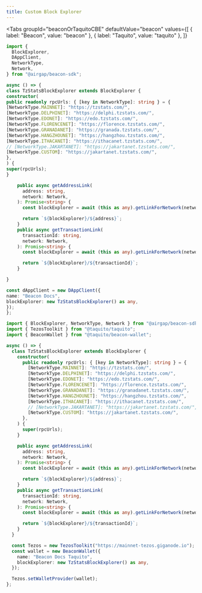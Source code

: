 ```yaml
---
title: Custom Block Explorer
---
```



<Tabs
  groupId="beaconOrTaquitoCBE"
  defaultValue="beacon"
  values={[
    { label: "Beacon", value: "beacon" },
    { label: "Taquito", value: "taquito" },
  ]}
>
  <TabItem value="beacon">

```ts code
import {
  BlockExplorer,
  DAppClient,
  NetworkType,
  Network,
} from "@airgap/beacon-sdk";

async () => {
class TzStatsBlockExplorer extends BlockExplorer {
constructor(
public readonly rpcUrls: { [key in NetworkType]: string } = {
[NetworkType.MAINNET]: "https://tzstats.com/",
[NetworkType.DELPHINET]: "https://delphi.tzstats.com/",
[NetworkType.EDONET]: "https://edo.tzstats.com/",
[NetworkType.FLORENCENET]: "https://florence.tzstats.com/",
[NetworkType.GRANADANET]: "https://granada.tzstats.com/",
[NetworkType.HANGZHOUNET]: "https://hangzhou.tzstats.com/",
[NetworkType.ITHACANET]: "https://ithacanet.tzstats.com/",
// [NetworkType.JAKARTANET]: "https://jakartanet.tzstats.com/",
[NetworkType.CUSTOM]: "https://jakartanet.tzstats.com/",
},
) {
super(rpcUrls);
}

    public async getAddressLink(
      address: string,
      network: Network,
    ): Promise<string> {
      const blockExplorer = await (this as any).getLinkForNetwork(network);

      return `${blockExplorer}/${address}`;
    }
    public async getTransactionLink(
      transactionId: string,
      network: Network,
    ): Promise<string> {
      const blockExplorer = await (this as any).getLinkForNetwork(network);

      return `${blockExplorer}/${transactionId}`;
    }

}

const dAppClient = new DAppClient({
name: "Beacon Docs",
blockExplorer: new TzStatsBlockExplorer() as any,
});
};

```
</TabItem>

<TabItem value="taquito">

```ts code
import { BlockExplorer, NetworkType, Network } from "@airgap/beacon-sdk";
import { TezosToolkit } from "@taquito/taquito";
import { BeaconWallet } from "@taquito/beacon-wallet";

async () => {
  class TzStatsBlockExplorer extends BlockExplorer {
    constructor(
      public readonly rpcUrls: { [key in NetworkType]: string } = {
        [NetworkType.MAINNET]: "https://tzstats.com/",
        [NetworkType.DELPHINET]: "https://delphi.tzstats.com/",
        [NetworkType.EDONET]: "https://edo.tzstats.com/",
        [NetworkType.FLORENCENET]: "https://florence.tzstats.com/",
        [NetworkType.GRANADANET]: "https://granadanet.tzstats.com/",
        [NetworkType.HANGZHOUNET]: "https://hangzhou.tzstats.com/",
        [NetworkType.ITHACANET]: "https://ithacanet.tzstats.com/",
        // [NetworkType.JAKARTANET]: "https://jakartanet.tzstats.com/",
        [NetworkType.CUSTOM]: "https://jakartanet.tzstats.com/",
      },
    ) {
      super(rpcUrls);
    }

    public async getAddressLink(
      address: string,
      network: Network,
    ): Promise<string> {
      const blockExplorer = await (this as any).getLinkForNetwork(network);

      return `${blockExplorer}/${address}`;
    }
    public async getTransactionLink(
      transactionId: string,
      network: Network,
    ): Promise<string> {
      const blockExplorer = await (this as any).getLinkForNetwork(network);

      return `${blockExplorer}/${transactionId}`;
    }
  }

  const Tezos = new TezosToolkit("https://mainnet-tezos.giganode.io");
  const wallet = new BeaconWallet({
    name: "Beacon Docs Taquito",
    blockExplorer: new TzStatsBlockExplorer() as any,
  });

  Tezos.setWalletProvider(wallet);
};
```

</TabItem>
</Tabs>

